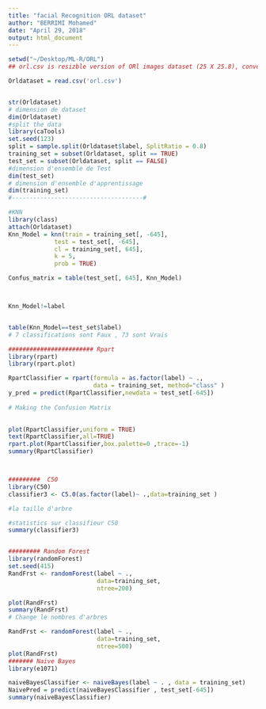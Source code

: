 ```yaml
---
title: "facial Recognition ORL dataset"
author: "BERRIMI Mohamed"
date: "April 29, 2018"
output: html_document
---
```


```r
setwd("~/Desktop/ML-R/ORL")
## orl.csv is resizble version of ORl images dataset (25 X 25.8), converted to pixels // les détails de transofrmation des images est dans le rapport .

Orldataset = read.csv('orl.csv')


str(Orldataset)
# dimension de dataset
dim(Orldataset)
#split the data
library(caTools)
set.seed(123)
split = sample.split(Orldataset$label, SplitRatio = 0.8)
training_set = subset(Orldataset, split == TRUE)
test_set = subset(Orldataset, split == FALSE)
#dimension d'ensemble de Test 
dim(test_set)
# dimension d'ensemble d'apprentissage 
dim(training_set)
#-------------------------------------#

#KNN
library(class)
attach(Orldataset)
Knn_Model = knn(train = training_set[, -645],
             test = test_set[, -645],
             cl = training_set[, 645],
             k = 5,
             prob = TRUE)

Confus_matrix = table(test_set[, 645], Knn_Model)



Knn_Model!=label


table(Knn_Model==test_set$label)
# 7 classifications sont Faux , 73 sont Vrais 

######################## Rpart
library(rpart)
library(rpart.plot)

RpartClassifier = rpart(formula = as.factor(label) ~ .,
                        data = training_set, method="class" )
y_pred = predict(RpartClassifier,newdata = test_set[-645])
 
# Making the Confusion Matrix

 
plot(RpartClassifier,uniform = TRUE)
text(RpartClassifier,all=TRUE)
rpart.plot(RpartClassifier,box.palette=0 ,trace=-1)
summary(RpartClassifier)



#########  C50
library(C50)
classifier3 <- C5.0(as.factor(label)~ .,data=training_set )

#la taille d'arbre 

#statistics sur classifieur C50 
summary(classifier3)


######### Random Forest
library(randomForest)
set.seed(415)
RandFrst <- randomForest(label ~ .,
                         data=training_set, 
                         ntree=200)

plot(RandFrst)
summary(RandFrst)
# Change le nombres d'arbres

RandFrst <- randomForest(label ~ .,
                         data=training_set, 
                         ntree=500)
plot(RandFrst)
####### Naive Bayes
library(e1071)

naiveBayesClassifier <- naiveBayes(label ~ . , data = training_set)
NaivePred = predict(naiveBayesClassifier , test_set[-645])
summary(naiveBayesClassifier)



```

 